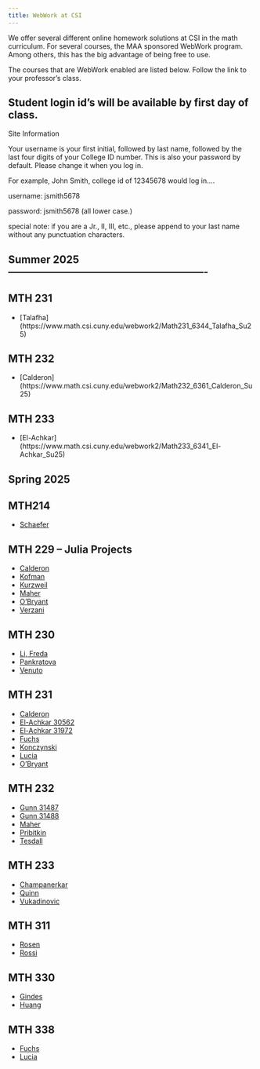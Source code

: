 ---
title: WebWork at CSI
---

We offer several different online homework solutions at CSI in the math
curriculum. For several courses, the MAA sponsored WebWork
program. Among others, this has the big advantage of being free to use.

The courses that are WebWork enabled are listed below. Follow the link to your professor's class.


## Student login id's will be available by first day of class.
Site Information

Your username is your first initial, followed by last name, followed by the last four digits of your College ID number. This is also your password by default. Please change it when you log in.

For example, John Smith, college id of 12345678 would log in....

username: jsmith5678

password: jsmith5678 (all lower case.)

special note: if you are a Jr., II, III, etc., please append to your last name without any punctuation characters.

##  Summer 2025 ----------------------------------------------------------

## MTH 231

* [Talafha] (https://www.math.csi.cuny.edu/webwork2/Math231_6344_Talafha_Su25)

## MTH 232

* [Calderon] (https://www.math.csi.cuny.edu/webwork2/Math232_6361_Calderon_Su25)


## MTH 233

* [El-Achkar] (https://www.math.csi.cuny.edu/webwork2/Math233_6341_El-Achkar_Su25)


##  Spring 2025

## MTH214

* [Schaefer](http://www.math.csi.cuny.edu/webwork2/Math214_31891_Schaefer_S25/)


## MTH 229 -- Julia Projects

* [Calderon](http://www.math.csi.cuny.edu/webwork2/Math229_30700_Calderon_S25/)
* [Kofman](http://www.math.csi.cuny.edu/webwork2/Math229_30697_Kofman_S25/)
* [Kurzweil](http://www.math.csi.cuny.edu/webwork2/Math229_30694_Kurzweil_S25/)
* [Maher](http://www.math.csi.cuny.edu/webwork2/Math229_30695_Maher_S25/)
* [O'Bryant](http://www.math.csi.cuny.edu/webwork2/Math229_30698_OBryant_S25/)
* [Verzani](http://www.math.csi.cuny.edu/webwork2/Math229_30691_Verzani_S25/)


## MTH 230

* [Li, Freda](http://www.math.csi.cuny.edu/webwork2/Math230_31508_Li_Freda_S25/)
* [Pankratova](http://www.math.csi.cuny.edu/webwork2/Math230_31507_Pankratova_S25/)
* [Venuto](http://www.math.csi.cuny.edu/webwork2/Math230_31509_Venuto_S25/)


## MTH 231

* [Calderon](http://www.math.csi.cuny.edu/webwork2/Math231_30563_Calderon_S25/)
* [El-Achkar 30562](http://www.math.csi.cuny.edu/webwork2/Math231_30562_El-Achkar_S25/)
* [El-Achkar 31972](http://www.math.csi.cuny.edu/webwork2/Math231_31972_El-Achkar_S25/)
* [Fuchs](http://www.math.csi.cuny.edu/webwork2/Math231_30560_Fuchs_S25/)
* [Konczynski](http://www.math.csi.cuny.edu/webwork2/Math231_30558_Konczynski_S25/)
* [Lucia](http://www.math.csi.cuny.edu/webwork2/Math231_30561_Lucia_S25/)
* [O'Bryant](http://www.math.csi.cuny.edu/webwork2/Math231_30565_OBryant_S25/)

## MTH 232

* [Gunn 31487](http://www.math.csi.cuny.edu/webwork2/Math232_31487_Gunn_S25/)
* [Gunn 31488](http://www.math.csi.cuny.edu/webwork2/Math232_31488_Gunn_S25/)
* [Maher](http://www.math.csi.cuny.edu/webwork2/Math232_31486_Maher_S25/)
* [Pribitkin](http://www.math.csi.cuny.edu/webwork2/Math232_31489_Pribitkin_S25/)
* [Tesdall](http://www.math.csi.cuny.edu/webwork2/Math232_31484_Tesdall_S25/)



## MTH 233

* [Champanerkar](http://www.math.csi.cuny.edu/webwork2/Math233_31441_Champanerkar_S25/)
* [Quinn](http://www.math.csi.cuny.edu/webwork2/Math233_31440_Quinn_S25/)
* [Vukadinovic](http://www.math.csi.cuny.edu/webwork2/Math233_31439_Vukadinovic_S25/)


## MTH 311

* [Rosen](http://www.math.csi.cuny.edu/webwork2/Math311_31498_Rosen_S25/)
* [Rossi](http://www.math.csi.cuny.edu/webwork2/Math311_31497_Rossi_S25/)



## MTH 330

* [Gindes](http://www.math.csi.cuny.edu/webwork2/Math330_31476_Gindes_S25/)
* [Huang](http://www.math.csi.cuny.edu/webwork2/Math330_31478_Huang_S25/)


## MTH 338

* [Fuchs](http://www.math.csi.cuny.edu/webwork2/Math338_31345_Fuchs_S25/)
* [Lucia](http://www.math.csi.cuny.edu/webwork2/Math338_31347_Lucia_S25/)
